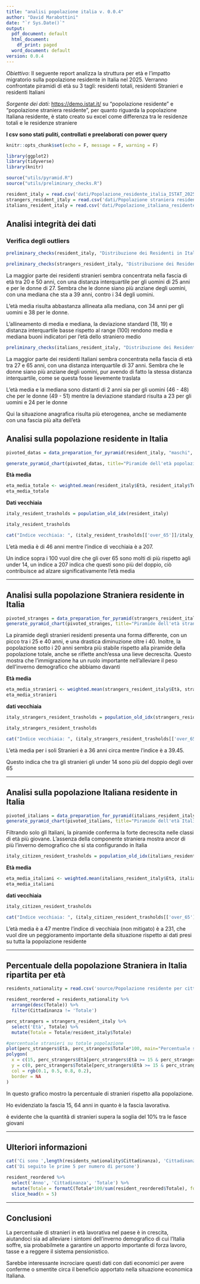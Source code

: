 ```yaml
---
title: "analisi popolazione italia v. 0.0.4"
author: "David Marabottini"
date: "`r Sys.Date()`"
output:
  pdf_document: default
  html_document:
    df_print: paged
  word_document: default
version: 0.0.4
---
```


*Obiettivo*: Il seguente report analizza la struttura per età e l'impatto migratorio sulla popolazione residente in Italia nel 2025. Verranno confrontate piramidi di età su 3 tagli: residenti totali, residenti Stranieri e residenti Italiani

*Sorgente dei dati:* <https://demo.istat.it/> su "popolazione residente" e "popolazione straniera residente", per quanto riguarda la popolazione Italiana residente, è stato creato su excel come differenza tra le residenze totali e le residenze straniere

**I csv sono stati puliti, controllati e preelaborati con power query**

```r
knitr::opts_chunk$set(echo = F, message = F, warning = F)

library(ggplot2)
library(tidyverse)
library(knitr)

```

```r
source("utils/pyramid.R")
source("utils/preliminary_checks.R")
```

```r
resident_italy = read.csv('dati/Popolazione_residente_italia_ISTAT_2025.csv', sep=";")
strangers_resident_italy = read.csv('dati/Popolazione straniera residente_istat_2025.csv', sep=";")
italians_resident_italy = read.csv('dati/Popolazione_italiana_residente_italia_ISTAT_2025.csv', sep=";")
```

## Analisi integrità dei dati

### Verifica degli outliers

```r
preliminary_checks(resident_italy, "Distribuzione dei Residenti in Italia per Sesso (Boxplot)")
```

```r
preliminary_checks(strangers_resident_italy, "Distribuzione dei Residenti stranieri in Italia per Sesso (Boxplot)")
```

La maggior parte dei residenti stranieri sembra concentrata nella fascia di età tra 20 e 50 anni, con una distanza interquartile per gli uomini di 25 anni e per le donne di 27. Sembra che le donne siano più anziane degli uomini, con una mediana che sta a 39 anni, contro i 34 degli uomini.

L'età media risulta abbastanza allineata alla mediana, con 34 anni per gli uomini e 38 per le donne.

L'allineamento di media e mediana, la deviazione standard (18, 19) e distanza interquartile basse rispetto al range (100) rendono media e mediana buoni indicatori per l'età dello straniero medio

```r
preliminary_checks(italians_resident_italy, "Distribuzione dei Residenti Italiani in Italia per Sesso (Boxplot)")
```

La maggior parte dei residenti Italiani sembra concentrata nella fascia di età tra 27 e 65 anni, con una distanza interquartile di 37 anni. Sembra che le donne siano più anziane degli uomini, pur avendo di fatto la stessa distanza interquartile, come se questa fosse lievemente traslata

L'età media e la mediana sono distanti di 2 anni sia per gli uomini (46 - 48) che per le donne (49 - 51) mentre la deviazione standard risulta a 23 per gli uomini e 24 per le donne

Qui la situazione anagrafica risulta più eterogenea, anche se mediamente con una fascia più alta dell'età

## Analisi sulla popolazione residente in Italia

```r
pivoted_datas = data_preparation_for_pyramid(resident_italy, "maschi", "femmine")

generate_pyramid_chart(pivoted_datas, title="Piramide dell'età popolazione totale residente in Italia")

```

**Età media**

```r
eta_media_totale <- weighted.mean(resident_italy$Età, resident_italy$Totale)
eta_media_totale

```

**Dati vecchiaia**

```r
italy_resident_trasholds = population_old_idx(resident_italy)
```

```r
italy_resident_trasholds
```

```r
cat("Indice vecchiaia: ", (italy_resident_trasholds[['over_65']]/italy_resident_trasholds[['under_14']])*100)

```

L'età media è di 46 anni mentre l'indice di vecchiaia è a 207.

Un indice sopra i 100 vuol dire che gli over 65 sono molti di più rispetto agli under 14, un indice a 207 indica che questi sono più del doppio, ciò contribuisce ad alzare significativamente l'età media

------------------------------------------------------------------------

## Analisi sulla popolazione Straniera residente in Italia

```r
pivoted_stranges = data_preparation_for_pyramid(strangers_resident_italy, "maschi", "femmine" )
generate_pyramid_chart(pivoted_stranges, title="Piramide dell'età stranieri residenti in Italia")
```

La piramide degli stranieri residenti presenta una forma differente, con un picco tra i 25 e 40 anni, e una drastica diminuzione oltre i 40. Inoltre, la popolazione sotto i 20 anni sembra più stabile rispetto alla piramide della popolazione totale, anche se riflette anch'essa una lieve decrescita. Questo mostra che l'immigrazione ha un ruolo importante nell'alleviare il peso dell'inverno demografico che abbiamo davanti

**Età media**

```r
eta_media_stranieri <- weighted.mean(strangers_resident_italy$Età, strangers_resident_italy$Totale)
eta_media_stranieri
```

**dati vecchiaia**

```r
italy_strangers_resident_trasholds = population_old_idx(strangers_resident_italy)

italy_strangers_resident_trasholds

```

```r
cat("Indice vecchiaia: ", (italy_strangers_resident_trasholds[['over_65']]/italy_strangers_resident_trasholds[['under_14']])*100)
```

L'età media per i soli Stranieri è a 36 anni circa mentre l'indice è a 39.45.

Questo indica che tra gli stranieri gli under 14 sono più del doppio degli over 65

------------------------------------------------------------------------

## Analisi sulla popolazione Italiana residente in Italia

```r
pivoted_italians = data_preparation_for_pyramid(italians_resident_italy, "maschi", "femmine" )
generate_pyramid_chart(pivoted_italians, title="Piramide dell'età Italiani residenti in Italia")
```

Filtrando solo gli Italiani, la piramide conferma la forte decrescita nelle classi di età più giovane. L'assenza della componente straniera mostra ancor di più l'inverno demografico che si sta configurando in Italia

```r
italy_citizen_resident_trasholds = population_old_idx(italians_resident_italy)

```

**Età media**

```r
eta_media_italiani <- weighted.mean(italians_resident_italy$Età, italians_resident_italy$Totale)
eta_media_italiani
```

**dati vecchiaia**

```r
italy_citizen_resident_trasholds
```

```r
cat("Indice vecchiaia: ", (italy_citizen_resident_trasholds[['over_65']]/italy_citizen_resident_trasholds[['under_14']])*100)
```

L'età media è a 47 mentre l'indice di vecchiaia (non mitigato) è a 231, che vuol dire un peggioramento importante della situazione rispetto ai dati presi su tutta la popolazione residente

------------------------------------------------------------------------

## Percentuale della popolazione Straniera in Italia ripartita per età

```r
residents_nationality = read.csv('source/Popolazione residente per cittadinanza o paese di nascita_istat_2025.csv')
```

```r
resident_reordered = residents_nationality %>%
  arrange(desc(Totale)) %>%
  filter(Cittadinanza != 'Totale')
```

```r
perc_strangers = strangers_resident_italy %>%
  select('Età', Totale) %>%
  mutate(Totale = Totale/resident_italy$Totale)

```

```r
#percentuale stranieri su totale popolazione
plot(perc_strangers$Età, perc_strangers$Totale*100, main="Percentuale stranieri sulla popolazione  residente in Italalia per Età", xlab = "Età", ylab="Popolazione straniera (%)")
polygon(
  x = c(15, perc_strangers$Età[perc_strangers$Età >= 15 & perc_strangers$Età <= 63], 63),
  y = c(0, perc_strangers$Totale[perc_strangers$Età >= 15 & perc_strangers$Età <= 63] * 100, 0),
  col = rgb(0.1, 0.5, 0.8, 0.2),
  border = NA
)
```

In questo grafico mostro la percentuale di stranieri rispetto alla popolazione.

Ho evidenziato la fascia 15, 64 anni in quanto è la fascia lavorativa.

è evidente che la quantità di stranieri supera la soglia del 10% tra le fasce giovani

------------------------------------------------------------------------

## Ulteriori informazioni

```r
cat('Ci sono ',length(residents_nationality$Cittadinanza), 'Cittadinanze in Italia\n')
cat('Di seguito le prime 5 per numero di persone')

resident_reordered %>%
  select('Anno', 'Cittadinanza', 'Totale') %>%
  mutate(Totale = formatC(Totale*100/sum(resident_reordered$Totale), format="f", digits=2)) %>%
  slice_head(n = 5)
```

------------------------------------------------------------------------

## Conclusioni

La percentuale di stranieri in età lavorativa nel paese è in crescita, aiutandoci sia ad alleviare i sintomi dell'inverno demografico di cui l'Italia soffre, sia probabilmete a garantire un apporto importante di forza lavoro, tasse e a reggere il sistema pensionistico.

Sarebbe interessante incrociare questi dati con dati economici per avere conferme o smentite circa il beneficio apportato nella situazione economica Italiana.
